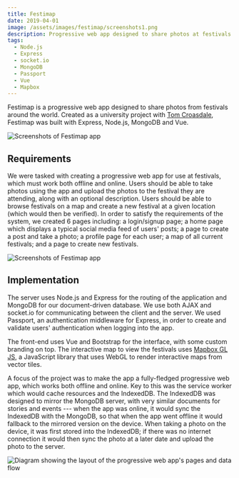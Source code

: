 ```yaml
---
title: Festimap
date: 2019-04-01
image: /assets/images/festimap/screenshots1.png
description: Progressive web app designed to share photos at festivals around the world, created for a university module on modern web development.
tags:
  - Node.js
  - Express
  - socket.io
  - MongoDB
  - Passport
  - Vue
  - Mapbox
---
```


Festimap is a progressive web app designed to share photos from festivals around the world. Created as a university project with [Tom Croasdale](https://tomcroasdale.dev), Festimap was built with Express, Node.js, MongoDB and Vue.

![Screenshots of Festimap app](/assets/images/festimap/screenshots1.png)

## Requirements

We were tasked with creating a progressive web app for use at festivals, which must work both offline and online. Users should be able to take photos using the app and upload the photos to the festival they are attending, along with an optional description. Users should be able to browse festivals on a map and create a new festival at a given location (which would then be verified). In order to satisfy the requirements of the system, we created 6 pages including: a login/signup page; a home page which displays a typical social media feed of users' posts; a page to create a post and take a photo; a profile page for each user; a map of all current festivals; and a page to create new festivals.

![Screenshots of Festimap app](/assets/images/festimap/screenshots2.png)

## Implementation

The server uses Node.js and Express for the routing of the application and MongoDB for our document-driven database. We use both AJAX and socket.io for communicating between the client and the server. We used Passport, an authentication middleware for Express, in order to create and validate users' authentication when logging into the app.

The front-end uses Vue and Bootstrap for the interface, with some custom branding on top. The interactive map to view the festivals uses [Mapbox GL JS](https://docs.mapbox.com/mapbox-gl-js/overview/), a JavaScript library that uses WebGL to render interactive maps from vector tiles.

A focus of the project was to make the app a fully-fledged progressive web app, which works both offline and online. Key to this was the service worker which would cache resources and the IndexedDB. The IndexedDB was designed to mirror the MongoDB server, with very similar documents for stories and events --- when the app was online, it would sync the IndexedDB with the MongoDB, so that when the app went offline it would fallback to the mirrored version on the device. When taking a photo on the device, it was first stored into the IndexedDB; if there was no internet connection it would then sync the photo at a later date and upload the photo to the server.

![Diagram showing the layout of the progressive web app's pages and data flow](/assets/images/festimap/diagram.png)

